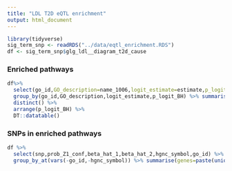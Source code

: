 ```yaml
---
title: "LDL T2D eQTL enrichment"
output: html_document
---
```



```r
library(tidyverse)
sig_term_snp <- readRDS("../data/eqtl_enrichment.RDS")
df <- sig_term_snp$glg_ldl__diagram_t2d_cause
```


### Enriched pathways
```r
df%>% 
  select(go_id,GO_description=name_1006,logit_estimate=estimate,p_logit_BH=p_BH,snp) %>%
  group_by(go_id,GO_description,logit_estimate,p_logit_BH) %>% summarise(n_snps=n_distinct(snp)) %>% 
  distinct() %>% 
  arrange(p_logit_BH) %>% 
  DT::datatable()
```

### SNPs in enriched pathways 


```r
df %>% 
  select(snp,prob_Z1_conf,beta_hat_1,beta_hat_2,hgnc_symbol,go_id) %>%
  group_by_at(vars(-go_id,-hgnc_symbol)) %>% summarise(genes=paste(unique(hgnc_symbol),collapse = ","),go_ids=paste(unique(go_id),collapse=",")) %>%  arrange(desc(prob_Z1_conf)) %>% DT::datatable()
```
